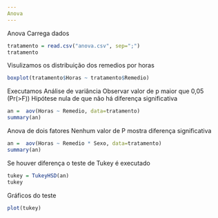 ---
Anova
---
Anova
Carrega dados
```{r}
tratamento = read.csv("anova.csv", sep=";")
tratamento
```
Visulizamos os distribuição dos remedios por horas
```{r}
boxplot(tratamento$Horas ~ tratamento$Remedio)
```
Executamos Análise de variância
Observar valor de p maior que 0,05 (Pr(>F))
Hipótese nula de que não há diferença significativa
```{r}
an =  aov(Horas ~ Remedio, data=tratamento)
summary(an)
```
Anova de dois fatores
Nenhum valor de P mostra diferença significativa
```{r}
an =  aov(Horas ~ Remedio * Sexo, data=tratamento)
summary(an)
```
Se houver diferença o teste de Tukey é executado
```{r}
tukey = TukeyHSD(an)
tukey
```
Gráficos do teste

```{r}
plot(tukey)
```
